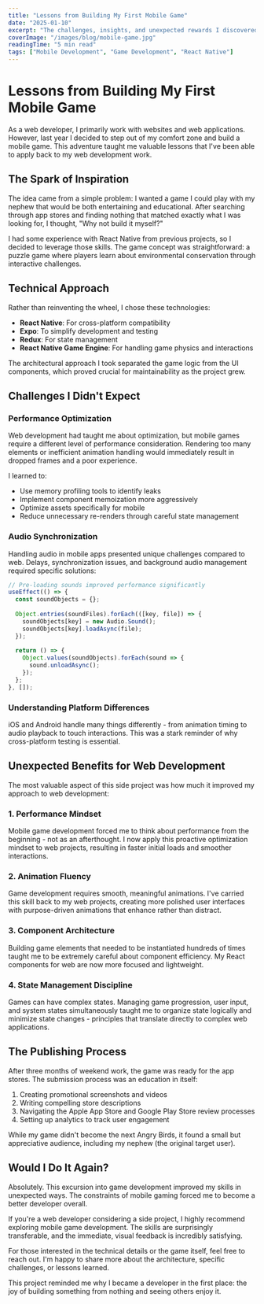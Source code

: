 ```yaml
---
title: "Lessons from Building My First Mobile Game"
date: "2025-01-10"
excerpt: "The challenges, insights, and unexpected rewards I discovered while creating a mobile game as a web developer."
coverImage: "/images/blog/mobile-game.jpg"
readingTime: "5 min read"
tags: ["Mobile Development", "Game Development", "React Native"]
---
```


# Lessons from Building My First Mobile Game

As a web developer, I primarily work with websites and web applications. However, last year I decided to step out of my comfort zone and build a mobile game. This adventure taught me valuable lessons that I've been able to apply back to my web development work.

## The Spark of Inspiration

The idea came from a simple problem: I wanted a game I could play with my nephew that would be both entertaining and educational. After searching through app stores and finding nothing that matched exactly what I was looking for, I thought, "Why not build it myself?"

I had some experience with React Native from previous projects, so I decided to leverage those skills. The game concept was straightforward: a puzzle game where players learn about environmental conservation through interactive challenges.

## Technical Approach

Rather than reinventing the wheel, I chose these technologies:

- **React Native**: For cross-platform compatibility
- **Expo**: To simplify development and testing
- **Redux**: For state management
- **React Native Game Engine**: For handling game physics and interactions

The architectural approach I took separated the game logic from the UI components, which proved crucial for maintainability as the project grew.

## Challenges I Didn't Expect

### Performance Optimization

Web development had taught me about optimization, but mobile games require a different level of performance consideration. Rendering too many elements or inefficient animation handling would immediately result in dropped frames and a poor experience.

I learned to:
- Use memory profiling tools to identify leaks
- Implement component memoization more aggressively
- Optimize assets specifically for mobile
- Reduce unnecessary re-renders through careful state management

### Audio Synchronization

Handling audio in mobile apps presented unique challenges compared to web. Delays, synchronization issues, and background audio management required specific solutions:

```javascript
// Pre-loading sounds improved performance significantly
useEffect(() => {
  const soundObjects = {};
  
  Object.entries(soundFiles).forEach(([key, file]) => {
    soundObjects[key] = new Audio.Sound();
    soundObjects[key].loadAsync(file);
  });
  
  return () => {
    Object.values(soundObjects).forEach(sound => {
      sound.unloadAsync();
    });
  };
}, []);
```

### Understanding Platform Differences

iOS and Android handle many things differently - from animation timing to audio playback to touch interactions. This was a stark reminder of why cross-platform testing is essential.

## Unexpected Benefits for Web Development

The most valuable aspect of this side project was how much it improved my approach to web development:

### 1. Performance Mindset

Mobile game development forced me to think about performance from the beginning - not as an afterthought. I now apply this proactive optimization mindset to web projects, resulting in faster initial loads and smoother interactions.

### 2. Animation Fluency

Game development requires smooth, meaningful animations. I've carried this skill back to my web projects, creating more polished user interfaces with purpose-driven animations that enhance rather than distract.

### 3. Component Architecture

Building game elements that needed to be instantiated hundreds of times taught me to be extremely careful about component efficiency. My React components for web are now more focused and lightweight.

### 4. State Management Discipline

Games can have complex states. Managing game progression, user input, and system states simultaneously taught me to organize state logically and minimize state changes - principles that translate directly to complex web applications.

## The Publishing Process

After three months of weekend work, the game was ready for the app stores. The submission process was an education in itself:

1. Creating promotional screenshots and videos
2. Writing compelling store descriptions
3. Navigating the Apple App Store and Google Play Store review processes
4. Setting up analytics to track user engagement

While my game didn't become the next Angry Birds, it found a small but appreciative audience, including my nephew (the original target user).

## Would I Do It Again?

Absolutely. This excursion into game development improved my skills in unexpected ways. The constraints of mobile gaming forced me to become a better developer overall.

If you're a web developer considering a side project, I highly recommend exploring mobile game development. The skills are surprisingly transferable, and the immediate, visual feedback is incredibly satisfying.

For those interested in the technical details or the game itself, feel free to reach out. I'm happy to share more about the architecture, specific challenges, or lessons learned.

This project reminded me why I became a developer in the first place: the joy of building something from nothing and seeing others enjoy it.
